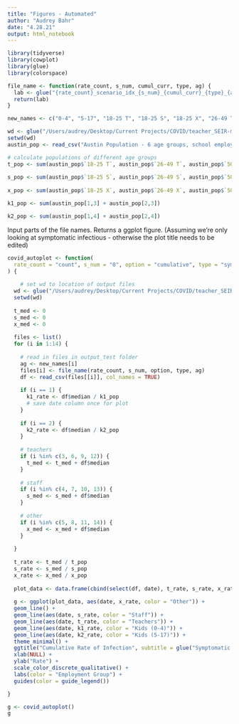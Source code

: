 ```yaml
---
title: "Figures - Automated"
author: "Audrey Bahr"
date: "4.28.21"
output: html_notebook
---
```


```r
library(tidyverse)
library(cowplot)
library(glue)
library(colorspace)
```

```r
file_name <- function(rate_count, s_num, cumul_curr, type, ag) {
  lab <- glue("{rate_count}_scenario_idx_{s_num}_{cumul_curr}_{type}_{ag}.csv")
  return(lab)
}

new_names <- c("0-4", "5-17", "18-25 T", "18-25 S", "18-25 X", "26-49 T", "26-49 S", "26-49 X", "50-64 T", "50-64 S", "50-64 X", "65+ T", "65+ S", "65+ X")

wd <- glue("/Users/audrey/Desktop/Current Projects/COVID/teacher_SEIR-master/AB-COVID/Teacher Matrices R")
setwd(wd)
austin_pop <- read_csv("Austin Population - 6 age groups, school employment.csv")

# calculate populations of different age groups
t_pop <- sum(austin_pop$`18-25 T`, austin_pop$`26-49 T`, austin_pop$`50-64 T`, austin_pop$`65+ T`)
  
s_pop <- sum(austin_pop$`18-25 S`, austin_pop$`26-49 S`, austin_pop$`50-64 S`, austin_pop$`65+ S`)
  
x_pop <- sum(austin_pop$`18-25 X`, austin_pop$`26-49 X`, austin_pop$`50-64 X`, austin_pop$`65+ X`)

k1_pop <- sum(austin_pop[1,3] + austin_pop[2,3])

k2_pop <- sum(austin_pop[1,4] + austin_pop[2,4])
```

Input parts of the file names. Returns a ggplot figure.
(Assuming we're only looking at symptomatic infectious - otherwise the plot title needs to be edited)
```r
covid_autoplot <- function(
  rate_count = "count", s_num = "0", option = "cumulative", type = "symp_inf"
) {
  
    # set wd to location of output files
  wd <- glue("/Users/audrey/Desktop/Current Projects/COVID/teacher_SEIR-master/AB-COVID/outputs_test/scenario_idx_{s_num}")
  setwd(wd)
  
  t_med <- 0
  s_med <- 0
  x_med <- 0
  
  files <- list()
  for (i in 1:14) {
  
    # read in files in output_test folder
    ag <- new_names[i]
    files[i] <- file_name(rate_count, s_num, option, type, ag)
    df <- read_csv(files[[i]], col_names = TRUE)
    
    if (i == 1) {
      k1_rate <- df$median / k1_pop
      # save date column once for plot
    }
    
    if (i == 2) {
      k2_rate <- df$median / k2_pop
    }
    
    # teachers
    if (i %in% c(3, 6, 9, 12)) {
      t_med <- t_med + df$median
    }
    
    # staff
    if (i %in% c(4, 7, 10, 13)) {
      s_med <- s_med + df$median
    }
    
    # other
    if (i %in% c(5, 8, 11, 14)) {
      x_med <- x_med + df$median
    }
    
  }
  
  t_rate <- t_med / t_pop
  s_rate <- s_med / s_pop
  x_rate <- x_med / x_pop
  
  plot_data <- data.frame(cbind(select(df, date), t_rate, s_rate, x_rate, k1_rate, k2_rate))
  
  g <- ggplot(plot_data, aes(date, x_rate, color = "Other")) + 
  geom_line() + 
  geom_line(aes(date, s_rate, color = "Staff")) + 
  geom_line(aes(date, t_rate, color = "Teachers")) + 
  geom_line(aes(date, k1_rate, color = "Kids (0-4)")) + 
  geom_line(aes(date, k2_rate, color = "Kids (5-17)")) + 
  theme_minimal() + 
  ggtitle("Cumulative Rate of Infection", subtitle = glue("Symptomatic Individuals, Contact Reduction = {s_num}")) +
  xlab(NULL) + 
  ylab("Rate") + 
  scale_color_discrete_qualitative() + 
  labs(color = "Employment Group") + 
  guides(color = guide_legend())

}
```

```r
g <- covid_autoplot()
g
```


